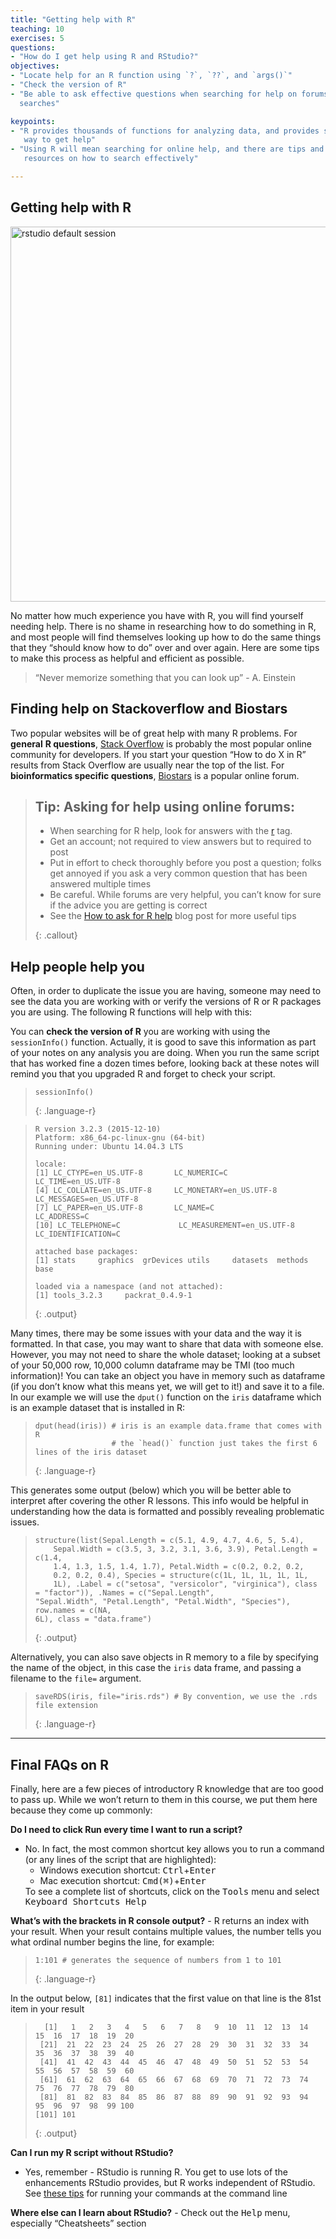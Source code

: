 ```yaml
---
title: "Getting help with R"
teaching: 10
exercises: 5
questions:
- "How do I get help using R and RStudio?"
objectives:
- "Locate help for an R function using `?`, `??`, and `args()`"
- "Check the version of R"
- "Be able to ask effective questions when searching for help on forums or using web
  searches"

keypoints:
- "R provides thousands of functions for analyzing data, and provides several
   way to get help"
- "Using R will mean searching for online help, and there are tips and
   resources on how to search effectively"

---
```


## Getting help with R

<img src="../assets/img/oreilly_book_covers.png" alt="rstudio default session" style="width: 600px;"/>

No matter how much experience you have with R, you will find yourself
needing help. There is no shame in researching how to do something in R, and
most people will find themselves looking up how to do the same things that
they "should know how to do" over and over again. Here are some tips to make
this process as helpful and efficient as possible.

> "Never memorize something that you can look up"
> - A. Einstein

## Finding help on Stackoverflow and Biostars

Two popular websites will be of great help with many R problems. For **general**
**R questions**, [Stack Overflow](https://stackoverflow.com/) is probably the most
popular online community for developers. If you start your question "How to do X
in R" results from Stack Overflow are usually near the top of the list. For
**bioinformatics specific questions**, [Biostars](https://www.biostars.org/) is
a popular online forum.

>## Tip: Asking for help using online forums:
>
> - When searching for R help, look for answers with the [r](https://stackoverflow.com/questions/tagged/r) tag.
> - Get an account; not required to view answers but to required to post
> - Put in effort to check thoroughly before you post a question; folks get
>   annoyed if you ask a very common question that has been answered multiple
>   times
> - Be careful. While forums are very helpful, you can't know for sure if the
>   advice you are getting is correct
> - See the [How to ask for R help](http://blog.revolutionanalytics.com/2014/01/how-to-ask-for-r-help.html)
>   blog post for more useful tips
>
{: .callout}

## Help people help you

Often, in order to duplicate the issue you are having, someone may need to see
the data you are working with or verify the versions of R or R packages you
are using. The following R functions will help with this:

You can **check the version of R** you are working with using the `sessionInfo()`
function. Actually, it is good to save this information as part of your notes
on any analysis you are doing. When you run the same script that has worked fine
a dozen times before, looking back at these notes will remind you that you
upgraded R and forget to check your script.


> ~~~
> sessionInfo()
> ~~~
{: .language-r}

> ~~~
> R version 3.2.3 (2015-12-10)
> Platform: x86_64-pc-linux-gnu (64-bit)
> Running under: Ubuntu 14.04.3 LTS
>
> locale:
> [1] LC_CTYPE=en_US.UTF-8       LC_NUMERIC=C               LC_TIME=en_US.UTF-8
> [4] LC_COLLATE=en_US.UTF-8     LC_MONETARY=en_US.UTF-8    LC_MESSAGES=en_US.UTF-8
> [7] LC_PAPER=en_US.UTF-8       LC_NAME=C                  LC_ADDRESS=C
> [10] LC_TELEPHONE=C             LC_MEASUREMENT=en_US.UTF-8 LC_IDENTIFICATION=C
>
> attached base packages:
> [1] stats     graphics  grDevices utils     datasets  methods   base
>
> loaded via a namespace (and not attached):
> [1] tools_3.2.3     packrat_0.4.9-1
> ~~~
{: .output}

Many times, there may be some issues with your data and the way it is formatted.
In that case, you may want to share that data with someone else. However, you
may not need to share the whole dataset; looking at a subset of your 50,000 row,
10,000 column dataframe may be TMI (too much information)! You can take an
object you have in memory such as dataframe (if you don't know what this means
yet, we will get to it!) and save it to a file. In our example we will use the
`dput()` function on the `iris` dataframe which is an example dataset that is
installed in R:


> ~~~
> dput(head(iris)) # iris is an example data.frame that comes with R
>                  # the `head()` function just takes the first 6 lines of the iris dataset
> ~~~
{: .language-r}

This generates some output (below) which you will be better able to interpret
after covering the other R lessons. This info would be helpful in understanding
how the data is formatted and possibly revealing problematic issues.

> ~~~
> structure(list(Sepal.Length = c(5.1, 4.9, 4.7, 4.6, 5, 5.4),
>     Sepal.Width = c(3.5, 3, 3.2, 3.1, 3.6, 3.9), Petal.Length = c(1.4,
>     1.4, 1.3, 1.5, 1.4, 1.7), Petal.Width = c(0.2, 0.2, 0.2,
>     0.2, 0.2, 0.4), Species = structure(c(1L, 1L, 1L, 1L, 1L,
>     1L), .Label = c("setosa", "versicolor", "virginica"), class = "factor")), .Names = c("Sepal.Length",
> "Sepal.Width", "Petal.Length", "Petal.Width", "Species"), row.names = c(NA,
> 6L), class = "data.frame")
> ~~~
{: .output}

Alternatively, you can also save objects in R memory to a file by specifying
the name of the object, in this case the `iris` data frame, and passing a
filename to the `file=` argument.

> ~~~
> saveRDS(iris, file="iris.rds") # By convention, we use the .rds file extension
> ~~~
{: .language-r}

---

## Final FAQs on R

Finally, here are a few pieces of introductory R knowledge that are too good to
pass up. While we won't return to them in this course, we put them here because
they come up commonly:

**Do I need to click Run every time I want to run a script?**

- No. In fact, the most common shortcut key allows you to run a command (or
  any lines of the script that are highlighted):
  - Windows execution shortcut: <KBD>Ctrl</KBD>+<KBD>Enter</KBD>
  - Mac execution shortcut: <KBD>Cmd(⌘)</KBD>+<KBD>Enter</KBD>

  To see a complete list of shortcuts, click on the <KBD>Tools</KBD> menu and
  select <KBD>Keyboard Shortcuts Help</KBD>

**What's with the brackets in R console output?**
- R returns an index with your result. When your result contains multiple values,
  the number tells you what ordinal number begins the line, for example:

> ~~~
> 1:101 # generates the sequence of numbers from 1 to 101
> ~~~
{: .language-r}

In the output below, `[81]` indicates that the first value on that line is the
81st item in your result

> ~~~
>   [1]   1   2   3   4   5   6   7   8   9  10  11  12  13  14  15  16  17  18  19  20
>  [21]  21  22  23  24  25  26  27  28  29  30  31  32  33  34  35  36  37  38  39  40
>  [41]  41  42  43  44  45  46  47  48  49  50  51  52  53  54  55  56  57  58  59  60
>  [61]  61  62  63  64  65  66  67  68  69  70  71  72  73  74  75  76  77  78  79  80
>  [81]  81  82  83  84  85  86  87  88  89  90  91  92  93  94  95  96  97  98  99 100
> [101] 101
> ~~~
{: .output}


**Can I run my R script without RStudio?**

- Yes, remember - RStudio is running R. You get to use lots of the enhancements
  RStudio provides, but R works independent of RStudio. See [these tips](https://support.rstudio.com/hc/en-us/articles/218012917-How-to-run-R-scripts-from-the-command-line)
  for running your commands at the command line


**Where else can I learn about RStudio?**
- Check out the <KBD>Help</KBD> menu, especially "Cheatsheets" section
